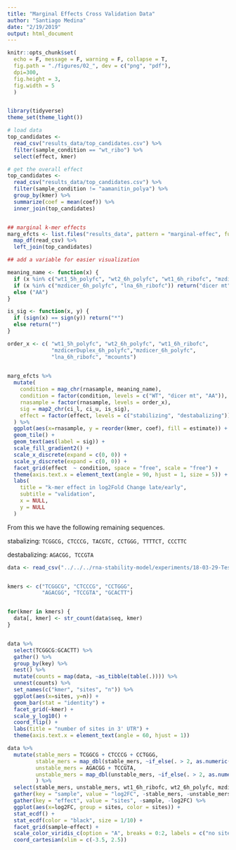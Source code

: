 ```yaml
---
title: "Marginal Effects Cross Validation Data"
author: "Santiago Medina"
date: "2/19/2019"
output: html_document
---
```


```r
knitr::opts_chunk$set(
  echo = F, message = F, warning = F, collapse = T,
  fig.path = "./figures/02_", dev = c("png", "pdf"),
  dpi=300,
  fig.height = 3,
  fig.width = 5
  )


library(tidyverse)
theme_set(theme_light())

# load data
top_candidates <- 
  read_csv("results_data/top_candidates.csv") %>% 
  filter(sample_condition == "wt_ribo") %>% 
  select(effect, kmer)

# get the overall effect
top_candidates <- 
  read_csv("results_data/top_candidates.csv") %>% 
  filter(sample_condition != "aamanitin_polya") %>%
  group_by(kmer) %>% 
  summarize(coef = mean(coef)) %>% 
  inner_join(top_candidates)


## marginal k-mer effects
marg_efcts <- list.files("results_data", pattern = "marginal-effec", full.names = T) %>% 
  map_df(read_csv) %>% 
  left_join(top_candidates)
```


```r
## add a variable for easier visualization

meaning_name <- function(x) {
  if (x %in% c("wt1_5h_polyfc", "wt2_6h_polyfc", "wt1_6h_ribofc", "mzdicerDuplex_6h_polyfc")) return("WT")
  if (x %in% c("mzdicer_6h_polyfc", "lna_6h_ribofc")) return("dicer mt")
  else ("AA")
}

is_sig <- function(x, y) {
  if (sign(x) == sign(y)) return("*")
  else return("")
}

order_x <- c( "wt1_5h_polyfc", "wt2_6h_polyfc", "wt1_6h_ribofc",
              "mzdicerDuplex_6h_polyfc","mzdicer_6h_polyfc",
              "lna_6h_ribofc", "mcounts")

  
marg_efcts %>% 
  mutate(
    condition = map_chr(rnasample, meaning_name),
    condition = factor(condition, levels = c("WT", "dicer mt", "AA")),
    rnasample = factor(rnasample, levels = order_x),
    sig = map2_chr(ci_l, ci_u, is_sig),
    effect = factor(effect, levels = c("stabilizing", "destabalizing"))
  ) %>% 
  ggplot(aes(x=rnasample, y = reorder(kmer, coef), fill = estimate)) +
  geom_tile() +
  geom_text(aes(label = sig)) +
  scale_fill_gradient2() +
  scale_x_discrete(expand = c(0, 0)) +
  scale_y_discrete(expand = c(0, 0)) +
  facet_grid(effect  ~ condition, space = "free", scale = "free") +
  theme(axis.text.x = element_text(angle = 90, hjust = 1, size = 5)) +
  labs(
    title = "k-mer effect in log2Fold Change late/early",
    subtitle = "validation",
    x = NULL,
    y = NULL
  )
```


From this we have the following remaining sequences.

stabalizing: `TCGGCG, CTCCCG, TACGTC, CCTGGG, TTTTCT, CCCTTC`

destabalizing: `AGACGG, TCCGTA`


```r
data <- read_csv("../../../rna-stability-model/experiments/18-03-29-TestKmersInRNAseqData/results/rnasamples_and_utrs.csv")


kmers <- c("TCGGCG", "CTCCCG", "CCTGGG",
           "AGACGG", "TCCGTA", "GCACTT")


for(kmer in kmers) {
  data[, kmer] <- str_count(data$seq, kmer)
}


data %>% 
  select(TCGGCG:GCACTT) %>% 
  gather() %>% 
  group_by(key) %>% 
  nest() %>% 
  mutate(counts = map(data, ~as_tibble(table(.)))) %>% 
  unnest(counts) %>% 
  set_names(c("kmer", "sites", "n")) %>% 
  ggplot(aes(x=sites, y=n)) +
  geom_bar(stat = "identity") +
  facet_grid(~kmer) +
  scale_y_log10() +
  coord_flip() +
  labs(title = "number of sites in 3' UTR") +
  theme(axis.text.x = element_text(angle = 60, hjust = 1))
```


```r
data %>% 
  mutate(stable_mers = TCGGCG + CTCCCG + CCTGGG,
         stable_mers = map_dbl(stable_mers, ~if_else(. > 2, as.numeric(2), as.numeric(.))),
         unstable_mers = AGACGG + TCCGTA,
         unstable_mers = map_dbl(unstable_mers, ~if_else(. > 2, as.numeric(2), as.numeric(.))),
         ) %>% 
  select(stable_mers, unstable_mers, wt1_6h_ribofc, wt2_6h_polyfc, mzdicer_6h_polyfc) %>% 
  gather(key = "sample", value = "log2FC", -stable_mers, -unstable_mers) %>% 
  gather(key = "effect", value = "sites", -sample, -log2FC) %>% 
  ggplot(aes(x=log2FC, group = sites, color = sites)) +
  stat_ecdf() +
  stat_ecdf(color = "black", size = 1/10) +
  facet_grid(sample~effect) +
  scale_color_viridis_c(option = "A", breaks = 0:2, labels = c("no site", "1 site", ">1 sites")) +
  coord_cartesian(xlim = c(-3.5, 2.5))
```

